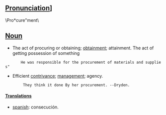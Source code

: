 == [[Pronunciation]]] == 	

\Pro*cure"ment\

== [[Noun]] ==
* The act of procuring or obtaining; [[obtainment]]; attainment. The act of getting possession of something

        He was responsible for the procurement of materials and supplies"

* Efficient [[contrivance]]; [[management]]; agency.

         They think it done By her procurement. --Dryden.

====[[Translation]]s====

*[[spanish]]: consecución.
